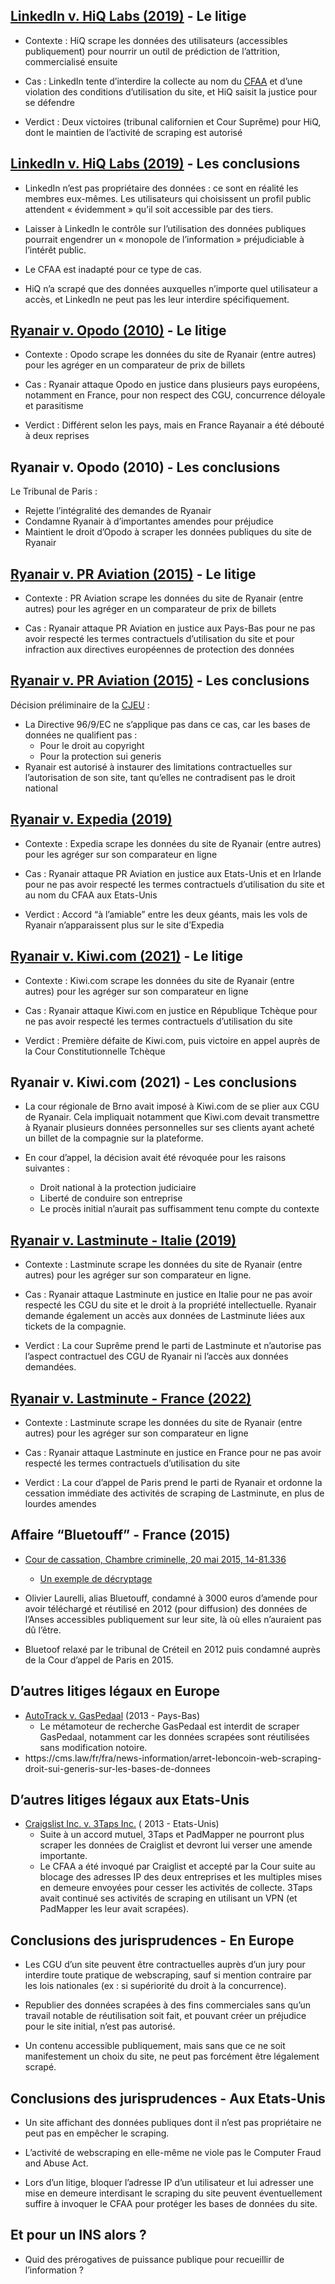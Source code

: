 ## [LinkedIn v. HiQ Labs (2019)](https://www.silicon.fr/linkedin-cour-supreme-americaine-linkedin-410279.html) - Le litige

- Contexte : HiQ scrape les données des utilisateurs (accessibles publiquement) pour nourrir un outil de prédiction de l'attrition, commercialisé ensuite

- Cas : LinkedIn tente d'interdire la collecte au nom du [CFAA](https://www.nacdl.org/Landing/ComputerFraudandAbuseAct) et d'une violation des conditions d'utilisation du site, et HiQ saisit la justice pour se défendre

- Verdict : Deux victoires (tribunal californien et Cour Suprême) pour HiQ, dont le maintien de l'activité de scraping est autorisé


## [LinkedIn v. HiQ Labs (2019)](https://www.csoonline.com/article/3662039/hiq-v-linkedin-court-ruling-will-have-a-material-effect-on-privacy.html) - Les conclusions

- LinkedIn n'est pas propriétaire des données : ce sont en réalité les membres eux-mêmes. Les utilisateurs qui choisissent un profil public attendent « évidemment » qu’il soit accessible par des tiers.

- Laisser à LinkedIn le contrôle sur l’utilisation des données publiques pourrait engendrer un « monopole de l’information » préjudiciable à l’intérêt public.

- Le CFAA est inadapté pour ce type de cas.

- HiQ n'a scrapé que des données auxquelles n'importe quel utilisateur a accès, et LinkedIn ne peut pas les leur interdire spécifiquement.


## [Ryanair v. Opodo (2010)](https://www.legalis.net/jurisprudences/tribunal-de-grande-instance-de-paris-3eme-chambre-2eme-section-jugement-du-09-avril-2010/) - Le litige

- Contexte : Opodo scrape les données du site de Ryanair (entre autres) pour les agréger en un comparateur de prix de billets

- Cas : Ryanair attaque Opodo en justice dans plusieurs pays européens, notamment en France, pour non respect des CGU, concurrence déloyale et parasitisme

- Verdict : Différent selon les pays, mais en France Rayanair a été débouté à deux reprises


## Ryanair v. Opodo (2010) - Les conclusions

Le Tribunal de Paris :

- Rejette l'intégralité des demandes de Ryanair
- Condamne Ryanair à d'importantes amendes pour préjudice
- Maintient le droit d'Opodo à scraper les données publiques du site de Ryanair


## [Ryanair v. PR Aviation (2015)](https://prezi.com/po5tmteybziv/ryanair-ltd-v-pr-aviation-bv/) - Le litige

- Contexte : PR Aviation scrape les données du site de Ryanair (entre autres) pour les agréger en un comparateur de prix de billets

- Cas : Ryanair attaque PR Aviation en justice aux Pays-Bas pour ne pas avoir respecté les termes contractuels d'utilisation du site et pour infraction aux directives européennes de protection des données


## [Ryanair v. PR Aviation (2015)](https://eur-lex.europa.eu/legal-content/EN/TXT/?uri=CELEX%3A62014CJ0030) - Les conclusions

Décision préliminaire de la [CJEU](https://european-union.europa.eu/institutions-law-budget/institutions-and-bodies/institutions-and-bodies-profiles/court-justice-european-union-cjeu_en) :

- La Directive 96/9/EC ne s'applique pas dans ce cas, car les bases de données ne qualifient pas :
    - Pour le droit au copyright
    - Pour la protection sui generis
- Ryanair est autorisé à instaurer des limitations contractuelles sur l'autorisation de son site, tant qu'elles ne contradisent pas le droit national


## [Ryanair v. Expedia (2019)](https://skift.com/2019/09/24/ryanair-and-expedia-settle-screen-scraping-lawsuits-on-2-continents/)

- Contexte : Expedia scrape les données du site de Ryanair (entre autres) pour les agréger sur son comparateur en ligne

- Cas : Ryanair attaque PR Aviation en justice aux Etats-Unis et en Irlande pour ne pas avoir respecté les termes contractuels d'utilisation du site et au nom du CFAA aux Etats-Unis

- Verdict : Accord "à l'amiable" entre les deux géants, mais les vols de Ryanair n'apparaissent plus sur le site d'Expedia


## [Ryanair v. Kiwi.com (2021)](https://www.expats.cz/czech-news/article/czech-ticket-seller-kiwi-com-wins-dispute-with-ryanair-over-handling-of-passenger-data) - Le litige

- Contexte : Kiwi.com scrape les données du site de Ryanair (entre autres) pour les agréger sur son comparateur en ligne

- Cas : Ryanair attaque Kiwi.com en justice en République Tchèque pour ne pas avoir respecté les termes contractuels d'utilisation du site

- Verdict : Première défaite de Kiwi.com, puis victoire en appel auprès de la Cour Constitutionnelle Tchèque


## Ryanair v. Kiwi.com (2021) - Les conclusions

- La cour régionale de Brno avait imposé à Kiwi.com de se plier aux CGU de Ryanair. Cela impliquait notamment que Kiwi.com devait transmettre à Ryanair plusieurs données personnelles sur ses clients ayant acheté un billet de la compagnie sur la plateforme.

- En cour d'appel, la décision avait été révoquée pour les raisons suivantes :
    - Droit national à la protection judiciaire
    - Liberté de conduire son entreprise
    - Le procès initial n'aurait pas suffisamment tenu compte du contexte


## [Ryanair v. Lastminute - Italie (2019)](https://www.travelmole.com/news/italian-supreme-court-rules-against-ryanair-in-favour-of-lastminute-com-owner/)

- Contexte : Lastminute scrape les données du site de Ryanair (entre autres) pour les agréger sur son comparateur en ligne.

- Cas : Ryanair attaque Lastminute en justice en Italie pour ne pas avoir respecté les CGU du site et le droit à la propriété intellectuelle. Ryanair demande également un accès aux données de Lastminute liées aux tickets de la compagnie.

- Verdict : La cour Suprême prend le parti de Lastminute et n'autorise pas l'aspect contractuel des CGU de Ryanair ni l'accès aux données demandées.


## [Ryanair v. Lastminute - France (2022)](https://www.tourmag.com/Ryanair-la-justice-interdit-a-Lastminute-de-vendre-les-billets-de-la-compagnie-_a114106.html)

- Contexte : Lastminute scrape les données du site de Ryanair (entre autres) pour les agréger sur son comparateur en ligne

- Cas : Ryanair attaque Lastminute en justice en France pour ne pas avoir respecté les termes contractuels d'utilisation du site

- Verdict : La cour d'appel de Paris prend le parti de Ryanair et ordonne la cessation immédiate des activités de scraping de Lastminute, en plus de lourdes amendes


## Affaire "Bluetouff" - France (2015)

- [Cour de cassation, Chambre criminelle, 20 mai 2015, 14-81.336](https://www.legifrance.gouv.fr/juri/id/JURITEXT000030635061/)
    - [Un exemple de décryptage](https://www.securitecloud.com/juridique/laffaire-bluetouff-decryptee-par-un-expert-judiciaire/)

- Olivier Laurelli, alias Bluetouff, condamné à 3000 euros d'amende pour avoir téléchargé et réutilisé en 2012 (pour diffusion) des données de l'Anses accessibles publiquement sur leur site, là où elles n'auraient pas dû l'être.

- Bluetoof relaxé par le tribunal de Créteil en 2012 puis condamné auprès de la Cour d'appel de Paris en 2015.


## D'autres litiges légaux en Europe

- [AutoTrack v. GasPedaal](https://curia.europa.eu/juris/document/document.jsf?docid=145914&doclang=FR) (2013 - Pays-Bas)
    - Le métamoteur de recherche GasPedaal est interdit de scraper GasPedaal, notamment car les données scrapées sont réutilisées sans modification notoire.

- https://cms.law/fr/fra/news-information/arret-leboncoin-web-scraping-droit-sui-generis-sur-les-bases-de-donnees


## D'autres litiges légaux aux Etats-Unis

- [Craigslist Inc. v. 3Taps Inc.](https://en.wikipedia.org/wiki/Craigslist_Inc._v._3Taps_Inc.) ( 2013 - Etats-Unis)
    - Suite à un accord mutuel, 3Taps et PadMapper ne pourront plus scraper les données de Craiglist et devront lui verser une amende importante.
    - Le CFAA a été invoqué par Craiglist et accepté par la Cour suite au blocage des adresses IP des deux entreprises et les multiples mises en demeure envoyées pour cesser les activités de collecte. 3Taps avait continué ses activités de scraping en utilisant un VPN (et PadMapper les leur avait scrapées).


## Conclusions des jurisprudences - En Europe

- Les CGU d'un site peuvent être contractuelles auprès d'un jury pour interdire toute pratique de webscraping, sauf si mention contraire par les lois nationales (ex : si supériorité du droit à la concurrence).

- Republier des données scrapées à des fins commerciales sans qu'un travail notable de réutilisation soit fait, et pouvant créer un préjudice pour le site initial, n'est pas autorisé.

- Un contenu accessible publiquement, mais sans que ce ne soit manifestement un choix du site, ne peut pas forcément être légalement scrapé.


## Conclusions des jurisprudences - Aux Etats-Unis

- Un site affichant des données publiques dont il n'est pas propriétaire ne peut pas en empêcher le scraping.

- L'activité de webscraping en elle-même ne viole pas le Computer Fraud and Abuse Act.

- Lors d'un litige, bloquer l'adresse IP d'un utilisateur et lui adresser une mise en demeure interdisant le scraping du site peuvent éventuellement suffire à invoquer le CFAA pour protéger les bases de données du site.


## Et pour un INS alors ?

- Quid des prérogatives de puissance publique pour recueillir de l'information ?
